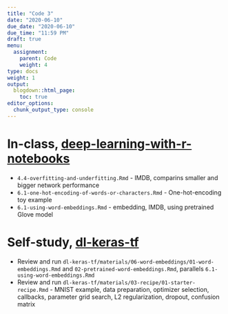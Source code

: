 ```yaml
---
title: "Code 3"
date: "2020-06-10"
due_date: "2020-06-10"
due_time: "11:59 PM"
draft: true
menu:
  assignment:
    parent: Code
    weight: 4
type: docs
weight: 1
output:
  blogdown::html_page:
    toc: true
editor_options: 
  chunk_output_type: console
---
```


# In-class, [deep-learning-with-r-notebooks](https://github.com/jjallaire/deep-learning-with-r-notebooks)

- `4.4-overfitting-and-underfitting.Rmd` - IMDB, comparins smaller and bigger network performance
- `6.1-one-hot-encoding-of-words-or-characters.Rmd` - One-hot-encoding toy example
- `6.1-using-word-embeddings.Rmd` - embedding, IMDB, using pretrained Glove model

# Self-study, [dl-keras-tf](https://github.com/rstudio-conf-2020/dl-keras-tf)

- Review and run `dl-keras-tf/materials/06-word-embeddings/01-word-embeddings.Rmd` and `02-pretrained-word-embeddings.Rmd`, parallels `6.1-using-word-embeddings.Rmd`
- Review and run `dl-keras-tf/materials/03-recipe/01-starter-recipe.Rmd` - MNIST example, data preparation, optimizer selection, callbacks, parameter grid search, L2 regularization, dropout, confusion matrix
